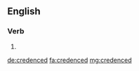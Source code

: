 ==English==

===Verb===
{{head|en}}

# {{en-past of|credence}}

[[de:credenced]]
[[fa:credenced]]
[[mg:credenced]]